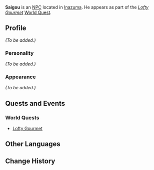 {{Meta
<!-- Remove this template after adding the missing info -->
|missing_NPC_profile  = yes
}}
{{Character Infobox
|type             = Quest NPC
|image            = NPC Saigou.png
|region           = Inazuma
|title            = Gourmet
}}
'''Saigou''' is an [[NPC]] located in [[Inazuma]]. He appears as part of the ''[[Lofty Gourmet]]'' [[World Quest]].

==Profile==
<!-- detailed story/lore information goes here -->
''(To be added.)''

===Personality===
''(To be added.)''

===Appearance===
''(To be added.)''

==Quests and Events==
===World Quests===
*[[Lofty Gourmet]]

==Other Languages==
{{Other Languages
|default_hidden = 1
|en      = Saigou
|zhs     = 西乡
|zhs_rm  = Xīxiāng
|zht     = 西鄉
|zht_rm  = Xīxiāng
|ja      = 西郷
|ja_rm   = Saigou
|ko      = 사이고
|ko_rm   = 
|es      = Saigou
|fr      = Saigou
|ru      = Сайго
|th      = Saigou
|vi      = Saigou
|de      = Saigou
|id      = Saigou
|pt      = Saigou
}}

==Change History==
{{Change History|2.0}}
<!--
==References==
{{Reflist}}-->